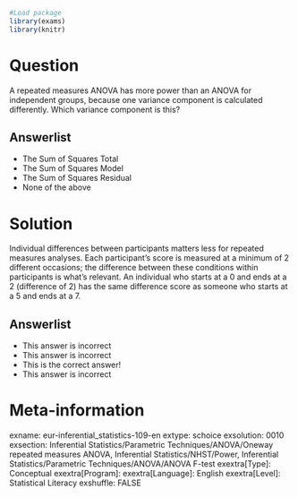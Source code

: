 ```r
#Load package
library(exams)
library(knitr)
```
Question
========
A repeated measures ANOVA has more power than an ANOVA for independent groups, because one variance component is calculated differently. Which variance component is this?

Answerlist
----------
* The Sum of Squares Total
* The Sum of Squares Model
* The Sum of Squares Residual
* None of the above


Solution
========
Individual differences between participants matters less for repeated measures analyses. Each participant's score is measured at a minimum of 2 different occasions; the difference between these conditions within participants is what's relevant. An individual who starts at a 0 and ends at a 2 (difference of 2) has the same difference score as someone who starts at a 5 and ends at a 7.

Answerlist
----------
* This answer is incorrect
* This answer is incorrect
* This is the correct answer!
* This answer is incorrect


Meta-information
================
exname: eur-inferential_statistics-109-en
extype: schoice
exsolution: 0010
exsection: Inferential Statistics/Parametric Techniques/ANOVA/Oneway repeated measures ANOVA, Inferential Statistics/NHST/Power, Inferential Statistics/Parametric Techniques/ANOVA/ANOVA F-test
exextra[Type]: Conceptual
exextra[Program]: 
exextra[Language]: English
exextra[Level]: Statistical Literacy
exshuffle: FALSE

